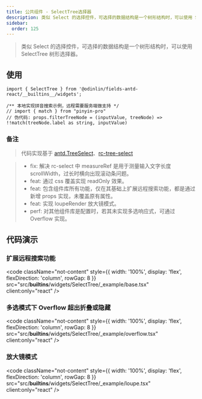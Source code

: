 ```yaml
---
title: 公共组件 - SelectTree选择器
description: 类似 Select 的选择控件，可选择的数据结构是一个树形结构时，可以使用 SelectTree 树形选择器。
sidebar:
  order: 125
---
```


> 类似 Select 的选择控件，可选择的数据结构是一个树形结构时，可以使用 SelectTree 树形选择器。

## 使用

```tsx
import { SelectTree } from '@odinlin/fields-antd-react/__builtins__/widgets';

/** 本地实现拼音搜索示例，远程需要服务端做支持 */
// import { match } from "pinyin-pro"
// 伪代码: props.filterTreeNode = (inputValue, treeNode) => !!match(treeNode.label as string, inputValue)
```

### 备注

> 代码实现基于 [antd.TreeSelect](https://ant.design/components/tree-select-cn)、[rc-tree-select](https://github.com/react-component/tree-select)

> - fix: 解决 rc-select 中 measureRef 是用于测量输入文字长度 scrollWidth，过长时横向出现滚动条问题。
> - feat: 通过 css 覆盖实现 readOnly 效果。
> - feat: 包含组件库所有功能，仅在其基础上扩展远程搜索功能，都是通过新增 props 实现，未覆盖原有属性。
> - feat: 实现 loupeRender 放大镜模式。
> - perf: 对其他组件库是配置时，若其未实现多选响应式，可通过 Overflow 实现。

## 代码演示

### 扩展远程搜索功能

<code 
  className="not-content"
  style={{ width: '100%', display: 'flex', flexDirection: 'column', rowGap: 8 }} 
  src="src/__builtins__/widgets/SelectTree/_example/base.tsx"
  client:only="react"
/>

### 多选模式下 Overflow 超出折叠或隐藏

<code 
  className="not-content"
  style={{ width: '100%', display: 'flex', flexDirection: 'column', rowGap: 8 }} 
  src="src/__builtins__/widgets/SelectTree/_example/overflow.tsx"
  client:only="react"
/>

### 放大镜模式

<code 
  className="not-content"
  style={{ width: '100%', display: 'flex', flexDirection: 'column', rowGap: 8 }} 
  src="src/__builtins__/widgets/SelectTree/_example/loupe.tsx"
  client:only="react"
/>
